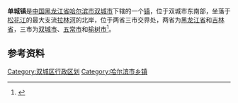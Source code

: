 {{中国乡级行政区
| 行政区全称 = 单城镇
| 上级行政区 = [[黑龙江省|黑龙江省]][[哈尔滨市|哈尔滨市]][[双城市|双城市]]
| 行政区类别 = [[镇|镇]]
| LowerDivisions = 10个行政村
| 行政区划代码 = 230182105
| 总面积 = 118.9平方公里
| 户籍人口 = 2.8万人
| 常住人口 = 
| 行政区划 = 
| 官方网站 =
| 邮政编码 =150000
| 毗邻行政区 =
}}

'''单城镇'''是[[中国|中国]][[黑龙江省|黑龙江省]][[哈尔滨市|哈尔滨市]][[双城市|双城市]]下辖的一个[[镇|镇]]，位于双城市东南部，坐落于[[松花江|松花江]]的最大支流[[拉林河|拉林河]]的北岸，位于两省三市交界处，两省为[[黑龙江省|黑龙江省]]和[[吉林省|吉林省]]，三市为[[双城市|双城市]]、[[五常市|五常市]]和[[榆树市|榆树市]]<ref>{{Cite web |url=http://www.chinaquhua.cn/heilongjiang/ |title=单城镇 |accessdate=2011-08-25 |archive-date=2011-08-22 |archive-url=https://web.archive.org/web/20110822123644/http://www.chinaquhua.cn/heilongjiang/ |dead-url=yes }}</ref>。

==参考资料==
{{reflist}}

{{黑龙江省哈尔滨市双城市行政区划}}
{{黑龙江行政区划小作品}}

[[Category:双城区行政区划|Category:双城区行政区划]]
[[Category:哈尔滨市乡镇|Category:哈尔滨市乡镇]]